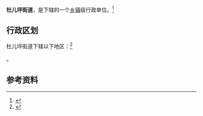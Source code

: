 {{中国乡级行政区|14/01/09/006/000}}

'''杜儿坪街道'''，是{{PRC admin/fullname|14/01/09/006/000|3}}下辖的一个[[乡镇|乡镇]]级行政单位。<ref>{{PRC admin/ref sgc|{{PRC admin/parent|14/01/09/006/000}}}}</ref>

== 行政区划 ==

杜儿坪街道下辖以下地区：<ref>{{PRC admin/ref sgc|14/01/09/006/000}}</ref>

{{PRC admin/children|14/01/09/006/000}}。

== 参考资料 ==

{{reflist}}

{{行政区划小作品}}
{{PRC admin/navcat|14/01/09/006/000}}